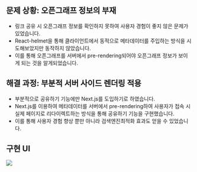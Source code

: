 ## 문제 상황: 오픈그래프 정보의 부재

- 링크 공유 시 오픈그래프 정보를 확인하지 못하여 사용자 경험이 좋지 않은 문제가 있었습니다.
- React-helmet을 통해 클라이언트에서 동적으로 메타데이터를 주입하는 방식을 시도해보았지만 동작하지 않았습니다.
- 이를 통해 오픈그래프를 서버에서 pre-rendering되어야 오픈그래프 정보가 보이게 되는 것을 알게되었습니다.

## 해결 과정: 부분적 서버 사이드 렌더링 적용

- 부분적으로 공유하기 기능에만 Next.js를 도입하기로 하였습니다.
- Next.js를 이용하여 메타데이터를 서버에서 pre-rendering하여 사용자가 접속 시 실제 페이지로 리다이렉트하는 방식을 통해 공유하기 기능을 구현했습니다.
- 이를 통해 사용자 경험 향상 뿐만 아니라 검색엔진최적화 효과도 얻을 수 있었습니다.

## 구현 UI

<img src='/images/posts/1/prod.png' width='full' />
